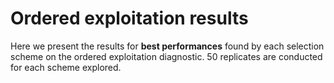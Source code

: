 # Ordered exploitation results

Here we present the results for **best performances** found by each selection scheme on the ordered exploitation diagnostic.
50 replicates are conducted for each scheme explored.